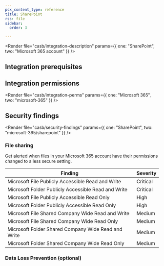 ```yaml
---
pcx_content_type: reference
title: SharePoint
rss: file
sidebar:
  order: 3

---
```



<Render file="casb/integration-description" params={{ one: "SharePoint", two: "Microsoft 365 account" }} />

## Integration prerequisites

<Render file="casb/m365-prereqs" />

## Integration permissions

<Render file="casb/integration-perms" params={{ one: "Microsoft 365", two: "microsoft-365" }} />

## Security findings

<Render file="casb/security-findings" params={{ one: "SharePoint", two: "microsoft-365/sharepoint" }} />

### File sharing

Get alerted when files in your Microsoft 365 account have their permissions changed to a less secure setting.

| Finding                                             | Severity |
| --------------------------------------------------- | -------- |
| Microsoft File Publicly Accessible Read and Write   | Critical |
| Microsoft Folder Publicly Accessible Read and Write | Critical |
| Microsoft File Publicly Accessible Read Only        | High     |
| Microsoft Folder Publicly Accessible Read Only      | High     |
| Microsoft File Shared Company Wide Read and Write   | Medium   |
| Microsoft File Shared Company Wide Read Only        | Medium   |
| Microsoft Folder Shared Company Wide Read and Write | Medium   |
| Microsoft Folder Shared Company Wide Read Only      | Medium   |

### Data Loss Prevention (optional)

<Render file="casb/data-loss-prevention" />

<Render file="casb/m365-dlp-findings" />
